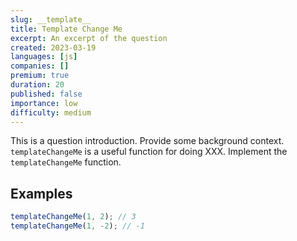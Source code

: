 ```yaml
---
slug: __template__
title: Template Change Me
excerpt: An excerpt of the question
created: 2023-03-19
languages: [js]
companies: []
premium: true
duration: 20
published: false
importance: low
difficulty: medium
---
```


This is a question introduction. Provide some background context. `templateChangeMe` is a useful function for doing XXX. Implement the `templateChangeMe` function.

## Examples

```js
templateChangeMe(1, 2); // 3
templateChangeMe(1, -2); // -1
```
